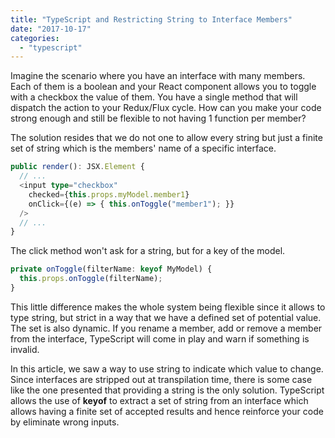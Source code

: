 ```yaml
---
title: "TypeScript and Restricting String to Interface Members"
date: "2017-10-17"
categories: 
  - "typescript"
---
```


Imagine the scenario where you have an interface with many members. Each of them is a boolean and your React component allows you to toggle with a checkbox the value of them. You have a single method that will dispatch the action to your Redux/Flux cycle. How can you make your code strong enough and still be flexible to not having 1 function per member?

The solution resides that we do not one to allow every string but just a finite set of string which is the members' name of a specific interface.

```typescript
public render(): JSX.Element { 
  // ... 
  <input type="checkbox" 
    checked={this.props.myModel.member1} 
    onClick={(e) => { this.onToggle("member1"); }} 
  /> 
  // ... 
} 
``` 


The click method won't ask for a string, but for a key of the model.

```typescript
private onToggle(filterName: keyof MyModel) { 
  this.props.onToggle(filterName); 
} 
``` 


This little difference makes the whole system being flexible since it allows to type string, but strict in a way that we have a defined set of potential value. The set is also dynamic. If you rename a member, add or remove a member from the interface, TypeScript will come in play and warn if something is invalid.

In this article, we saw a way to use string to indicate which value to change. Since interfaces are stripped out at transpilation time, there is some case like the one presented that providing a string is the only solution. TypeScript allows the use of **keyof** to extract a set of string from an interface which allows having a finite set of accepted results and hence reinforce your code by eliminate wrong inputs.

